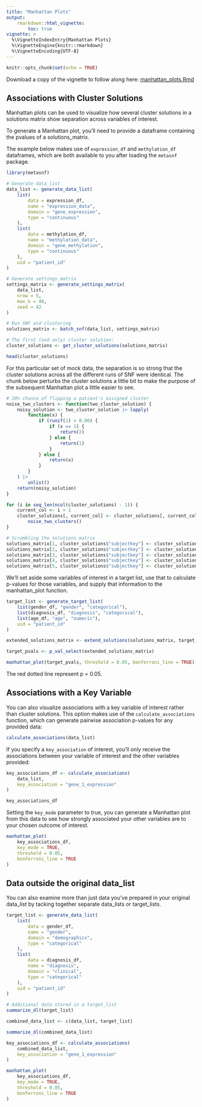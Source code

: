 ```yaml
---
title: "Manhattan Plots"
output:
    rmarkdown::html_vignette:
        toc: true
vignette: >
  %\VignetteIndexEntry{Manhattan Plots}
  %\VignetteEngine{knitr::rmarkdown}
  %\VignetteEncoding{UTF-8}
---
```


```r
knitr::opts_chunk$set(echo = TRUE)
```

Download a copy of the vignette to follow along here: [manhattan_plots.Rmd](https://raw.githubusercontent.com/BRANCHlab/metasnf/main/vignettes/manhattan_plots.Rmd)

## Associations with Cluster Solutions

Manhattan plots can be used to visualize how several cluster solutions in a solutions matrix show separation across variables of interest.

To generate a Manhattan plot, you'll need to provide a dataframe containing the pvalues of a solutions_matrix.

The example below makes use of `expression_df` and `methylation_df` dataframes, which are both available to you after loading the `metasnf` package.

```r
library(metasnf)

# Generate data_list
data_list <- generate_data_list(
    list(
        data = expression_df,
        name = "expression_data",
        domain = "gene_expression",
        type = "continuous"
    ),
    list(
        data = methylation_df,
        name = "methylation_data",
        domain = "gene_methylation",
        type = "continuous"
    ),
    uid = "patient_id"
)

# Generate settings_matrix
settings_matrix <- generate_settings_matrix(
    data_list,
    nrow = 5,
    max_k = 40,
    seed = 42
)

# Run SNF and clustering
solutions_matrix <- batch_snf(data_list, settings_matrix)

# The first (and only) cluster solution:
cluster_solutions <- get_cluster_solutions(solutions_matrix)

head(cluster_solutions)
```

For this particular set of mock data, the separation is so strong that the cluster solutions across all the different runs of SNF were identical.
The chunk below perturbs the cluster solutions a little bit to make the purpose of the subsequent Manhattan plot a little easier to see.

```r
# 20% chance of flipping a patient's assigned cluster
noise_two_clusters <- function(two_cluster_solution) {
    noisy_solution <- two_cluster_solution |> lapply(
        function(x) {
            if (runif(1) > 0.80) {
                if (x == 1) {
                    return(2)
                } else {
                    return(1)
                }
            } else {
                return(x)
            }
        }
    ) |>
        unlist()
    return(noisy_solution)
}

for (i in seq_len(ncol(cluster_solutions) - 1)) {
    current_col <- i + 1
    cluster_solutions[, current_col] <- cluster_solutions[, current_col] |>
        noise_two_clusters()
}

# Scrambling the solutions matrix
solutions_matrix[1, cluster_solutions$"subjectkey"] <- cluster_solutions$"1"
solutions_matrix[2, cluster_solutions$"subjectkey"] <- cluster_solutions$"2"
solutions_matrix[3, cluster_solutions$"subjectkey"] <- cluster_solutions$"3"
solutions_matrix[4, cluster_solutions$"subjectkey"] <- cluster_solutions$"4"
solutions_matrix[5, cluster_solutions$"subjectkey"] <- cluster_solutions$"5"
```

We'll set aside some variables of interest in a target list, use that to calculate p-values for those variables, and supply that information to the manhattan_plot function.

```r

target_list <- generate_target_list(
    list(gender_df, "gender", "categorical"),
    list(diagnosis_df, "diagnosis", "categorical"),
    list(age_df, "age", "numeric"),
    uid = "patient_id"
)

extended_solutions_matrix <- extend_solutions(solutions_matrix, target_list)

target_pvals <- p_val_select(extended_solutions_matrix)

manhattan_plot(target_pvals, threshold = 0.05, bonferroni_line = TRUE)
```

The red dotted line represent p = 0.05.

## Associations with a Key Variable

You can also visualize associations with a key variable of interest rather than cluster solutions.
This option makes use of the `calculate_associations` function, which can generate pairwise association p-values for any provided data:

```r
calculate_associations(data_list)
```

If you specify a `key_association` of interest, you'll only receive the associations between your variable of interest and the other variables provided:

```r
key_associations_df <- calculate_associations(
    data_list,
    key_association = "gene_1_expression"
)

key_associations_df
```

Setting the `key_mode` parameter to true, you can generate a Manhattan plot from this data to see how strongly associated your other variables are to your chosen outcome of interest.

```r
manhattan_plot(
    key_associations_df,
    key_mode = TRUE,
    threshold = 0.05,
    bonferroni_line = TRUE
)
```

## Data outside the original data_list

You can also examine more than just data you've prepared in your original data_list by tacking together separate data_lists or target_lists.


```r
target_list <- generate_data_list(
    list(
        data = gender_df,
        name = "gender",
        domain = "demographics",
        type = "categorical"
    ),
    list(
        data = diagnosis_df,
        name = "diagnosis",
        domain = "clinical",
        type = "categorical"
    ),
    uid = "patient_id"
)

# Additional data stored in a target_list
summarize_dl(target_list)

combined_data_list <- c(data_list, target_list)

summarize_dl(combined_data_list)

key_associations_df <- calculate_associations(
    combined_data_list,
    key_association = "gene_1_expression"
)

manhattan_plot(
    key_associations_df,
    key_mode = TRUE,
    threshold = 0.05,
    bonferroni_line = TRUE
)
```
